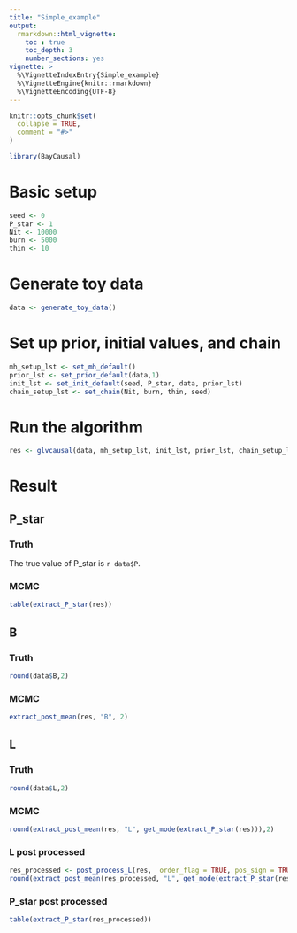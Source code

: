 ```yaml
---
title: "Simple_example"
output:
  rmarkdown::html_vignette:
    toc : true
    toc_depth: 3
    number_sections: yes
vignette: >
  %\VignetteIndexEntry{Simple_example}
  %\VignetteEngine{knitr::rmarkdown}
  %\VignetteEncoding{UTF-8}
---
```


```r
knitr::opts_chunk$set(
  collapse = TRUE,
  comment = "#>"
)
```

```r
library(BayCausal)
```

# Basic setup
```r
seed <- 0
P_star <- 1
Nit <- 10000
burn <- 5000
thin <- 10
```

# Generate toy data
```r
data <- generate_toy_data()
```


# Set up prior, initial values, and chain 
```r
mh_setup_lst <- set_mh_default()
prior_lst <- set_prior_default(data,1)
init_lst <- set_init_default(seed, P_star, data, prior_lst)
chain_setup_lst <- set_chain(Nit, burn, thin, seed)
```

# Run the algorithm
```r
res <- glvcausal(data, mh_setup_lst, init_lst, prior_lst, chain_setup_lst, FALSE)
```

# Result

## P_star

### Truth
The true value of P_star is `r data$P`.

### MCMC
```r
table(extract_P_star(res))
```

## B

### Truth
```r
round(data$B,2)
```

### MCMC
```r
extract_post_mean(res, "B", 2)
```

## L

### Truth
```r
round(data$L,2)
```

### MCMC
```r
round(extract_post_mean(res, "L", get_mode(extract_P_star(res))),2)
```

### L post processed
```r
res_processed <- post_process_L(res,  order_flag = TRUE, pos_sign = TRUE, cutoff = 0.1)
round(extract_post_mean(res_processed, "L", get_mode(extract_P_star(res))),2)
```

### P_star post processed
```r
table(extract_P_star(res_processed))
```


